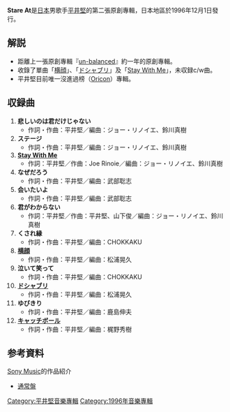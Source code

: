 {{Infobox album
| name       = Stare At
| type       = [[專輯|專輯]]
| artist     = [[平井堅|平井堅]]
<!-- 注释出 | cover      = kenhirai02.jpg -->
<!-- 未知參數 | background = #CFDCE6 -->
| released   = 1996年12月1日<br>2000年10月1日（再發行）
| genre      = 日本流行音樂
| label      = [[Sony_Music_Records|Sony Music Records]]<br>[[DefSTAR_Records|DefSTAR Records]]（再發行）
| producer   = 野中規雄<br />茅根浩康
| reviews    = 
| prev_title = [[Un-balanced|Un-balanced]]
| prev_year  = 1995
| next_title = [[THE_CHANGING_SAME|THE CHANGING SAME]]
| next_year  = 2000
| misc       = {{單曲
  | name        = Stare At
  | type        = 錄音室專輯
  | single1     = [[側臉_(平井堅單曲)|横顔]]
  | single1date = 1995年11月22日
  | single2     = [[傾盆大雨_(平井堅單曲)|ドシャブリ]]
  | single2date = 1996年8月21日
  | single3     = [[Stay_With_Me_(平井堅單曲)|Stay With Me]]
  | single3date = 1996年11月1日
  }}
}} 
'''Stare At'''是[[日本|日本]]男歌手[[平井堅|平井堅]]的第二張原創專輯，日本地區於1996年12月1日發行。

==解説==
* 距離上一張原創專輯『[[un-balanced|un-balanced]]』約一年的原創專輯。
* 收錄了單曲「[[側臉_(平井堅單曲)|横顔]]」、「[[傾盆大雨_(平井堅單曲)|ドシャブリ]]」及「[[Stay_With_Me_(平井堅單曲)|Stay With Me]]」，未収録c/w曲。
* 平井堅目前唯一沒進過榜（[[Oricon|Oricon]]）專輯。

==収録曲==
# '''悲しいのは君だけじゃない'''
#*作詞・作曲：平井堅／編曲：ジョー・リノイエ、鈴川真樹
# '''ステージ'''
#*作詞・作曲：平井堅／編曲：ジョー・リノイエ、鈴川真樹
# '''[[Stay_With_Me_(平井堅單曲)|Stay With Me]]'''
#*作詞：平井堅／作曲：Joe Rinoie／編曲：ジョー・リノイエ、鈴川真樹
# '''なぜだろう'''
#*作詞・作曲：平井堅／編曲：武部聡志
# '''会いたいよ'''
#*作詞・作曲：平井堅／編曲：武部聡志
# '''君がわからない'''
#*作詞：平井堅／作曲：平井堅、山下俊／編曲：ジョー・リノイエ、鈴川真樹
#'''くされ縁'''
#*作詞・作曲：平井堅／編曲：CHOKKAKU
# '''[[側臉_(平井堅單曲)|横顔]]'''
#*作詞・作曲：平井堅／編曲：松浦晃久
# '''泣いて笑って'''
#*作詞・作曲：平井堅／編曲：CHOKKAKU
# '''[[傾盆大雨_(平井堅單曲)|ドシャブリ]]'''
#*作詞・作曲：平井堅／編曲：松浦晃久
# '''ゆびきり'''
#*作詞・作曲：平井堅／編曲：鹿島伸夫
# '''[[HEAT_UP_(平井堅單曲)|キャッチボール]]'''
#*作詞・作曲：平井堅／編曲：梶野秀樹

==参考資料==
{{reflist}}
[[索尼音樂娛樂|Sony Music]]的作品紹介
* [http://www.sonymusic.co.jp/Music/Arch/DF/KenHirai/DFCZ-1002/index.html 通常盤]{{Wayback|url=http://www.sonymusic.co.jp/Music/Arch/DF/KenHirai/DFCZ-1002/index.html |date=20140322000810 }}

{{平井堅}}

[[Category:平井堅音樂專輯|Category:平井堅音樂專輯]]
[[Category:1996年音樂專輯|Category:1996年音樂專輯]]